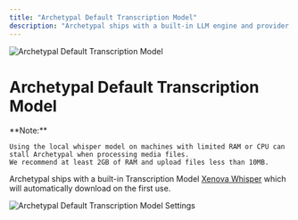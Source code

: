 ```yaml
---
title: "Archetypal Default Transcription Model"
description: "Archetypal ships with a built-in LLM engine and provider that enables you to download popular and highly-rated LLMs like LLama-3, Phi-3 and more that can run locally on your CPU and GPU."
---
```



<Image
  src="/images/anythingllm-setup/transcription-model-configuration/local/built-in/header-image.png"
  height={1080}
  width={1920}
  quality={100}
  alt="Archetypal Default Transcription Model"
/>

# Archetypal Default Transcription Model

<Callout type="info" emoji="️💡">
  **Note:**

    Using the local whisper model on machines with limited RAM or CPU can stall Archetypal when processing media files.
    We recommend at least 2GB of RAM and upload files less than 10MB.

</Callout>

Archetypal ships with a built-in Transcription Model [Xenova Whisper](https://huggingface.co/Xenova/whisper-small) which will automatically download on the first use.

<Image
  src="/images/anythingllm-setup/transcription-model-configuration/local/built-in/default-transcription.png"
  height={1080}
  width={1920}
  quality={100}
  alt="Archetypal Default Transcription Model Settings"
/>
